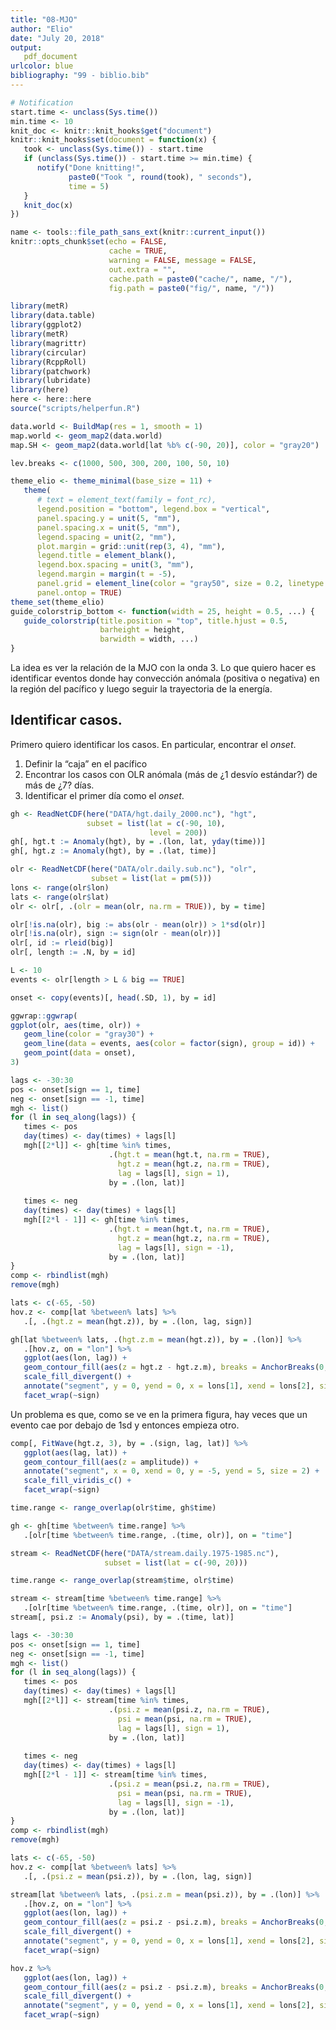 ```yaml
---
title: "08-MJO"
author: "Elio"
date: "July 20, 2018"
output: 
   pdf_document
urlcolor: blue
bibliography: "99 - biblio.bib"
---
```


```r
# Notification
start.time <- unclass(Sys.time())
min.time <- 10
knit_doc <- knitr::knit_hooks$get("document")
knitr::knit_hooks$set(document = function(x) {
   took <- unclass(Sys.time()) - start.time
   if (unclass(Sys.time()) - start.time >= min.time) {
      notify("Done knitting!", 
             paste0("Took ", round(took), " seconds"),
             time = 5)
   }  
   knit_doc(x)
})

name <- tools::file_path_sans_ext(knitr::current_input())
knitr::opts_chunk$set(echo = FALSE,
                      cache = TRUE,
                      warning = FALSE, message = FALSE,
                      out.extra = "", 
                      cache.path = paste0("cache/", name, "/"),
                      fig.path = paste0("fig/", name, "/"))

library(metR)
library(data.table)
library(ggplot2)
library(metR)
library(magrittr)
library(circular)
library(RcppRoll)
library(patchwork)
library(lubridate)
library(here)
here <- here::here
source("scripts/helperfun.R")

data.world <- BuildMap(res = 1, smooth = 1)
map.world <- geom_map2(data.world)
map.SH <- geom_map2(data.world[lat %b% c(-90, 20)], color = "gray20")

lev.breaks <- c(1000, 500, 300, 200, 100, 50, 10)

theme_elio <- theme_minimal(base_size = 11) +
   theme(
      # text = element_text(family = font_rc),
      legend.position = "bottom", legend.box = "vertical",
      panel.spacing.y = unit(5, "mm"),
      panel.spacing.x = unit(5, "mm"),
      legend.spacing = unit(2, "mm"),
      plot.margin = grid::unit(rep(3, 4), "mm"),
      legend.title = element_blank(),
      legend.box.spacing = unit(3, "mm"),
      legend.margin = margin(t = -5),
      panel.grid = element_line(color = "gray50", size = 0.2, linetype = 3),
      panel.ontop = TRUE)
theme_set(theme_elio)
guide_colorstrip_bottom <- function(width = 25, height = 0.5, ...) {
   guide_colorstrip(title.position = "top", title.hjust = 0.5,
                    barheight = height,
                    barwidth = width, ...)
}
```


La idea es ver la relación de la MJO con la onda 3. Lo que quiero hacer es identificar eventos donde hay convección anómala (positiva o negativa) en la región del pacífico y luego seguir la trayectoria de la energía. 

## Identificar casos. 

Primero quiero identificar los casos. En particular, encontrar el *onset*. 

1. Definir la "caja" en el pacífico
1. Encontrar los casos con OLR anómala (más de ¿1 desvío estándar?) de más de ¿7? días.
1. Identificar el primer día como el *onset*.

```r
gh <- ReadNetCDF(here("DATA/hgt.daily_2000.nc"), "hgt", 
                 subset = list(lat = c(-90, 10), 
                               level = 200))
gh[, hgt.t := Anomaly(hgt), by = .(lon, lat, yday(time))]
gh[, hgt.z := Anomaly(hgt), by = .(lat, time)]
```

```r
olr <- ReadNetCDF(here("DATA/olr.daily.sub.nc"), "olr", 
                  subset = list(lat = pm(5))) 
lons <- range(olr$lon)
lats <- range(olr$lat)
olr <- olr[, .(olr = mean(olr, na.rm = TRUE)), by = time]
```

```r
olr[!is.na(olr), big := abs(olr - mean(olr)) > 1*sd(olr)]
olr[!is.na(olr), sign := sign(olr - mean(olr))]
olr[, id := rleid(big)]
olr[, length := .N, by = id]

L <- 10
events <- olr[length > L & big == TRUE]

onset <- copy(events)[, head(.SD, 1), by = id]
```

```r
ggwrap::ggwrap(
ggplot(olr, aes(time, olr)) + 
   geom_line(color = "gray30") +
   geom_line(data = events, aes(color = factor(sign), group = id)) +
   geom_point(data = onset),
3)
```




```r
lags <- -30:30
pos <- onset[sign == 1, time]
neg <- onset[sign == -1, time]
mgh <- list()
for (l in seq_along(lags)) {
   times <- pos
   day(times) <- day(times) + lags[l]
   mgh[[2*l]] <- gh[time %in% times,
                      .(hgt.t = mean(hgt.t, na.rm = TRUE),
                        hgt.z = mean(hgt.z, na.rm = TRUE), 
                        lag = lags[l], sign = 1),
                      by = .(lon, lat)]
   
   times <- neg
   day(times) <- day(times) + lags[l]
   mgh[[2*l - 1]] <- gh[time %in% times,
                      .(hgt.t = mean(hgt.t, na.rm = TRUE),
                        hgt.z = mean(hgt.z, na.rm = TRUE), 
                        lag = lags[l], sign = -1),
                      by = .(lon, lat)]
}
comp <- rbindlist(mgh)
remove(mgh)
```


```r
lats <- c(-65, -50)
hov.z <- comp[lat %between% lats] %>% 
   .[, .(hgt.z = mean(hgt.z)), by = .(lon, lag, sign)]

gh[lat %between% lats, .(hgt.z.m = mean(hgt.z)), by = .(lon)] %>% 
   .[hov.z, on = "lon"] %>% 
   ggplot(aes(lon, lag)) + 
   geom_contour_fill(aes(z = hgt.z - hgt.z.m), breaks = AnchorBreaks(0, 15, 0)) +
   scale_fill_divergent() +
   annotate("segment", y = 0, yend = 0, x = lons[1], xend = lons[2], size = 2) +
   facet_wrap(~sign)
```

Un problema es que, como se ve en la primera figura, hay veces que un evento cae por debajo de 1sd y entonces empieza otro.

```r

comp[, FitWave(hgt.z, 3), by = .(sign, lag, lat)] %>% 
   ggplot(aes(lag, lat)) +
   geom_contour_fill(aes(z = amplitude)) +
   annotate("segment", x = 0, xend = 0, y = -5, yend = 5, size = 2) +
   scale_fill_viridis_c() +
   facet_wrap(~sign)
```

```r
time.range <- range_overlap(olr$time, gh$time)

gh <- gh[time %between% time.range] %>% 
   .[olr[time %between% time.range, .(time, olr)], on = "time"]
```

```r
stream <- ReadNetCDF(here("DATA/stream.daily.1975-1985.nc"), 
                     subset = list(lat = c(-90, 20)))

time.range <- range_overlap(stream$time, olr$time)

stream <- stream[time %between% time.range] %>% 
   .[olr[time %between% time.range, .(time, olr)], on = "time"]
stream[, psi.z := Anomaly(psi), by = .(time, lat)]
```


```r
lags <- -30:30
pos <- onset[sign == 1, time]
neg <- onset[sign == -1, time]
mgh <- list()
for (l in seq_along(lags)) {
   times <- pos
   day(times) <- day(times) + lags[l]
   mgh[[2*l]] <- stream[time %in% times,
                      .(psi.z = mean(psi.z, na.rm = TRUE),
                        psi = mean(psi, na.rm = TRUE), 
                        lag = lags[l], sign = 1),
                      by = .(lon, lat)]
   
   times <- neg
   day(times) <- day(times) + lags[l]
   mgh[[2*l - 1]] <- stream[time %in% times,
                      .(psi.z = mean(psi.z, na.rm = TRUE),
                        psi = mean(psi, na.rm = TRUE), 
                        lag = lags[l], sign = -1),
                      by = .(lon, lat)]
}
comp <- rbindlist(mgh)
remove(mgh)
```


```r
lats <- c(-65, -50)
hov.z <- comp[lat %between% lats] %>% 
   .[, .(psi.z = mean(psi.z)), by = .(lon, lag, sign)]

stream[lat %between% lats, .(psi.z.m = mean(psi.z)), by = .(lon)] %>% 
   .[hov.z, on = "lon"] %>% 
   ggplot(aes(lon, lag)) + 
   geom_contour_fill(aes(z = psi.z - psi.z.m), breaks = AnchorBreaks(0, 15, 0)) +
   scale_fill_divergent() +
   annotate("segment", y = 0, yend = 0, x = lons[1], xend = lons[2], size = 2) +
   facet_wrap(~sign)
```

```r
hov.z %>% 
   ggplot(aes(lon, lag)) + 
   geom_contour_fill(aes(z = psi.z - psi.z.m), breaks = AnchorBreaks(0, 15, 0)) +
   scale_fill_divergent() +
   annotate("segment", y = 0, yend = 0, x = lons[1], xend = lons[2], size = 2) +
   facet_wrap(~sign)
```

